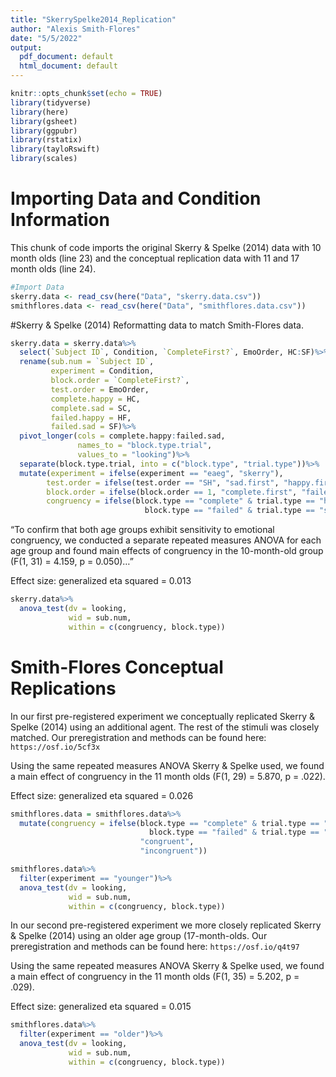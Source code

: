 ```yaml
---
title: "SkerrySpelke2014_Replication"
author: "Alexis Smith-Flores"
date: "5/5/2022"
output:
  pdf_document: default
  html_document: default
---
```

```r
knitr::opts_chunk$set(echo = TRUE)
library(tidyverse)
library(here)
library(gsheet)
library(ggpubr)
library(rstatix)
library(tayloRswift)
library(scales)
```

# Importing Data and Condition Information
This chunk of code imports the original Skerry & Spelke (2014) data with 10 month olds (line 23) and the conceptual replication data with 11 and 17 month olds (line 24).

```r
#Import Data
skerry.data <- read_csv(here("Data", "skerry.data.csv"))
smithflores.data <- read_csv(here("Data", "smithflores.data.csv"))
```

#Skerry & Spelke (2014)
Reformatting data to match Smith-Flores data.
```r
skerry.data = skerry.data%>%
  select(`Subject ID`, Condition, `CompleteFirst?`, EmoOrder, HC:SF)%>%
  rename(sub.num = `Subject ID`,
         experiment = Condition, 
         block.order = `CompleteFirst?`,
         test.order = EmoOrder, 
         complete.happy = HC,
         complete.sad = SC,
         failed.happy = HF,
         failed.sad = SF)%>%
  pivot_longer(cols = complete.happy:failed.sad, 
               names_to = "block.type.trial", 
               values_to = "looking")%>%
  separate(block.type.trial, into = c("block.type", "trial.type"))%>%
  mutate(experiment = ifelse(experiment == "eaeg", "skerry"),
        test.order = ifelse(test.order == "SH", "sad.first", "happy.first"),
        block.order = ifelse(block.order == 1, "complete.first", "failed.first"),
        congruency = ifelse(block.type == "complete" & trial.type == "happy" | 
                              block.type == "failed" & trial.type == "sad", "congruent", "incongruent"))
```

"To confirm that both age groups exhibit sensitivity to emotional congruency, we conducted a separate repeated measures ANOVA for each age group and found main effects of congruency in the 10-month-old group (F(1, 31) = 4.159, p = 0.050)..."

Effect size: generalized eta squared = 0.013
```r
skerry.data%>%
  anova_test(dv = looking, 
             wid = sub.num, 
             within = c(congruency, block.type))
```

# Smith-Flores Conceptual Replications
In our first pre-registered experiment we conceptually replicated Skerry & Spelke (2014) using an additional agent. The rest of the stimuli was closely matched. Our preregistration and methods can be found here: `https://osf.io/5cf3x`

Using the same repeated measures ANOVA Skerry & Spelke used, we found a main effect of congruency in the 11 month olds (F(1, 29) = 5.870, p = .022). 

Effect size: generalized eta squared = 0.026
```r
smithflores.data = smithflores.data%>%
  mutate(congruency = ifelse(block.type == "complete" & trial.type == "happy" | 
                               block.type == "failed" & trial.type == "sad", 
                             "congruent", 
                             "incongruent"))

smithflores.data%>%
  filter(experiment == "younger")%>%
  anova_test(dv = looking, 
             wid = sub.num, 
             within = c(congruency, block.type))

```

In our second pre-registered experiment we more closely replicated Skerry & Spelke (2014) using an older age group (17-month-olds. Our preregistration and methods can be found here: `https://osf.io/q4t97`

Using the same repeated measures ANOVA Skerry & Spelke used, we found a main effect of congruency in the 11 month olds (F(1, 35) = 5.202, p = .029). 

Effect size: generalized eta squared = 0.015
```r

smithflores.data%>%
  filter(experiment == "older")%>%
  anova_test(dv = looking, 
             wid = sub.num, 
             within = c(congruency, block.type))

```
